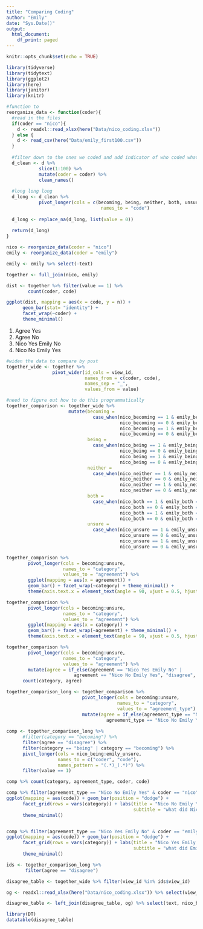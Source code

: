 ```yaml
---
title: "Comparing Coding"
author: "Emily"
date: "Sys.Date()"
output:
  html_document:
    df_print: paged
---
```


```r
knitr::opts_chunk$set(echo = TRUE)
```

```r
library(tidyverse)
library(tidytext)
library(ggplot2)
library(here)
library(janitor)
library(knitr)

#function to 
reorganize_data <- function(coder){
  #read in the files
  if(coder == "nico"){
    d <- readxl::read_xlsx(here("Data/nico_coding.xlsx"))
  } else {
    d <- read_csv(here("Data/emily_first100.csv"))
  }
  
  #filter down to the ones we coded and add indicator of who coded what
  d_clean <- d %>% 
            slice(1:100) %>% 
            mutate(coder = coder) %>% 
            clean_names()
  
  #long long long 
  d_long <- d_clean %>% 
            pivot_longer(cols = c(becoming, being, neither, both, unsure), 
                                   names_to = "code")
  
  d_long <- replace_na(d_long, list(value = 0))
  
  return(d_long)
}

nico <- reorganize_data(coder = "nico")
emily <- reorganize_data(coder = "emily")

emily <- emily %>% select(-text)

together <- full_join(nico, emily)

dist <- together %>% filter(value == 1) %>% 
        count(coder, code)

ggplot(dist, mapping = aes(x = code, y = n)) + 
      geom_bar(stat= "identity") + 
      facet_wrap(~coder) + 
      theme_minimal()
```
1. Agree Yes 
2. Agree No
3. Nico Yes Emily No 
4. Nico No Emily Yes

```r
#widen the data to compare by post
together_wide <- together %>% 
                 pivot_wider(id_cols = view_id,
                             names_from = c(coder, code),
                             names_sep = "_",
                             values_from = value)

#need to figure out how to do this programmatically 
together_comparison <- together_wide %>% 
                       mutate(becoming = 
                                case_when(nico_becoming == 1 & emily_becoming == 1 ~ "Agree Yes",
                                          nico_becoming == 0 & emily_becoming == 0 ~ "Agree No",
                                          nico_becoming == 1 & emily_becoming == 0 ~ "Nico Yes Emily No",
                                          nico_becoming == 0 & emily_becoming == 1 ~ "Nico No Emily Yes"),
                              being = 
                                case_when(nico_being == 1 & emily_being == 1 ~ "Agree Yes",
                                          nico_being == 0 & emily_being == 0 ~ "Agree No",
                                          nico_being == 1 & emily_being == 0 ~ "Nico Yes Emily No",
                                          nico_being == 0 & emily_being == 1 ~ "Nico No Emily Yes"),
                              neither = 
                                case_when(nico_neither == 1 & emily_neither == 1 ~ "Agree Yes",
                                          nico_neither == 0 & emily_neither == 0 ~ "Agree No",
                                          nico_neither == 1 & emily_neither == 0 ~ "Nico Yes Emily No",
                                          nico_neither == 0 & emily_neither == 1 ~ "Nico No Emily Yes"),
                              both = 
                                case_when(nico_both == 1 & emily_both == 1 ~ "Agree Yes",
                                          nico_both == 0 & emily_both == 0 ~ "Agree No",
                                          nico_both == 1 & emily_both == 0 ~ "Nico Yes Emily No",
                                          nico_both == 0 & emily_both == 1 ~ "Nico No Emily Yes"),
                              unsure = 
                                case_when(nico_unsure == 1 & emily_unsure == 1 ~ "Agree Yes",
                                          nico_unsure == 0 & emily_unsure == 0 ~ "Agree No",
                                          nico_unsure == 1 & emily_unsure == 0 ~ "Nico Yes Emily No",
                                          nico_unsure == 0 & emily_unsure == 1 ~ "Nico No Emily Yes"))

together_comparison %>% 
        pivot_longer(cols = becoming:unsure,
                     names_to = "category",
                     values_to = "agreement") %>% 
        ggplot(mapping = aes(x = agreement)) + 
        geom_bar() + facet_wrap(~category) + theme_minimal() + 
        theme(axis.text.x = element_text(angle = 90, vjust = 0.5, hjust=1))

together_comparison %>% 
        pivot_longer(cols = becoming:unsure,
                     names_to = "category",
                     values_to = "agreement") %>% 
        ggplot(mapping = aes(x = category)) + 
        geom_bar() + facet_wrap(~agreement) + theme_minimal() + 
        theme(axis.text.x = element_text(angle = 90, vjust = 0.5, hjust=1))

```

```r
together_comparison %>% 
        pivot_longer(cols = becoming:unsure,
                     names_to = "category",
                     values_to = "agreement") %>% 
        mutate(agree = if_else(agreement == "Nico Yes Emily No" | 
                         agreement == "Nico No Emily Yes", "disagree", "agree")) %>% 
      count(category, agree)
```

```r
together_comparison_long <- together_comparison %>% 
                            pivot_longer(cols = becoming:unsure,
                                         names_to = "category",
                                         values_to = "agreement_type") %>% 
                            mutate(agree = if_else(agreement_type == "Nico Yes Emily No" | 
                                     agreement_type == "Nico No Emily Yes", "disagree", "agree"))
                                    
comp <- together_comparison_long %>% 
      #filter(category == "becoming") %>% 
      filter(agree == "disagree") %>% 
      filter(category == "being" | category == "becoming") %>% 
      pivot_longer(cols = nico_being:emily_unsure,
                   names_to = c("coder", "code"),
                   names_pattern = "(.*)_(.*)") %>% 
      filter(value == 1)

comp %>% count(category, agreement_type, coder, code)

comp %>% filter(agreement_type == "Nico No Emily Yes" & coder == "nico") %>% 
ggplot(mapping = aes(code)) + geom_bar(position = "dodge") +
      facet_grid(rows = vars(category)) + labs(title = "Nico No Emily Yes",
                                               subtitle = "what did Nico pick instead") + 
      theme_minimal()


comp %>% filter(agreement_type == "Nico Yes Emily No" & coder == "emily") %>% 
ggplot(mapping = aes(code)) + geom_bar(position = "dodge") +
      facet_grid(rows = vars(category)) + labs(title = "Nico Yes Emily No",
                                               subtitle = "what did Emily pick instead") + 
      theme_minimal()

```


```r
ids <- together_comparison_long %>% 
       filter(agree == "disagree")

disagree_table <- together_wide %>% filter(view_id %in% ids$view_id)

og <- readxl::read_xlsx(here("Data/nico_coding.xlsx")) %>% select(view_id, text)

disagree_table <- left_join(disagree_table, og) %>% select(text, nico_becoming:emily_unsure)

library(DT)
datatable(disagree_table)
```

